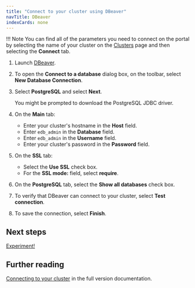 ```yaml
---
title: "Connect to your cluster using DBeaver"
navTitle: DBeaver
indexCards: none
---
```


!!! Note
    You can find all of the parameters you need to connect on the portal by selecting the name of your cluster on the [Clusters](https://portal.biganimal.com/clusters) page and then selecting the **Connect** tab.

1. Launch [DBeaver](https://dbeaver.io/).
2. To open the **Connect to a database** dialog box, on the toolbar, select **New Database Connection**.
3. Select **PostgreSQL** and select **Next**.

    You might be prompted to download the PostgreSQL JDBC driver.
4. On the **Main** tab:

    - Enter your cluster's hostname in the **Host** field.
    - Enter `edb_admin` in the **Database** field.
    - Enter `edb_admin` in the **Username** field.
    - Enter your cluster's password in the **Password** field. 

5. On the **SSL** tab:

    - Select the **Use SSL** check box.
    - For the **SSL mode:** field, select **require**.

6. On the **PostgreSQL** tab, select the **Show all databases** check box.

7. To verify that DBeaver can connect to your cluster, select **Test connection**.
8. To save the connection, select **Finish**.


## Next steps

[Experiment!](../experiment)


## Further reading

[Connecting to your cluster](/biganimal/latest/using_cluster/02_connecting_your_cluster/) in the full version documentation.
